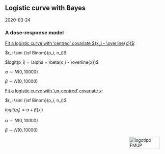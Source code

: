 ## Logistic curve with Bayes

2020-03-24

### A dose-response model

[Fit a logistic curve with ‘centred’ covariate $(x_i - \overline{x})$](https://rpubs.com/balima78/bayes-5073-lesson7):

$r_i \sim {\sf Binom}(p_i, n_i)$

$logit(p_i) = \alpha + \beta(x_i - \overline{x})$

$\alpha \sim N(0,10000)$

$\beta \sim N(0,10000)$

[Fit a logistic curve with ‘un-centred’ covariate $x$](https://rpubs.com/balima78/bayes-5072-lesson7):

$r_i \sim {\sf Binom}(p_i, n_i)$

$logit(p_i) = \alpha + \beta(x_i)$

$\alpha \sim N(0,10000)$

$\beta \sim N(0,10000)$

<img src="images/logoFMUP.png" alt="logotipo FMUP" style="width:100px;height:40px;" align="right">
